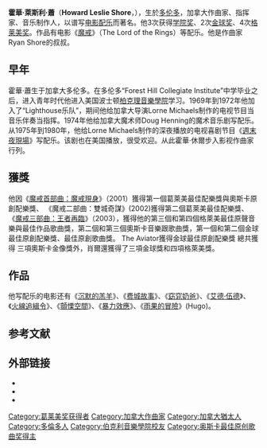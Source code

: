 {{Unreferenced|time=2021-01-24T06:44:18+00:00}}
{{noteTA
|T=zh-cn:霍华德·肖;zh-hk:侯活·梭爾;zh-tw:霍華·蕭;
|G1=Show
|G2=Movie
|1=zh-cn:霍华德;zh-hk:侯活;zh-tw:霍華;
|2=zh-cn:肖;zh-hk:梭爾;zh-tw:蕭;
}}
{{Infobox musical artist
| name = 霍華·蕭
| image = Howard Shore, Canadian Film Centre, 2013-1.jpg
| alt =
| caption = 攝於2013年5月
| image_size =
| background = non_performing_personnel
| birth_name = 霍華·萊斯利·蕭<br>Howard Leslie Shore
| alias =
| birth_date = {{Birth date and age|1946|10|18|mf=y}}
| birth_place = 加拿大[[安大略|安大略]][[多伦多|多伦多]]
| death_date =
| origin =
| instrument =
| occupation = 作曲、管弦樂演奏家、指揮、製作人
| genre = 古典樂、管弦樂、電影配樂
| years_active = 1978至今
| label =
| associated_acts =
| website = {{URL|http://www.howardshore.com/}}
}}

'''霍華·萊斯利·蕭'''（'''Howard Leslie Shore'''，{{bd|1946年|10月18日}}），生於[[多伦多|多伦多]]，加拿大作曲家、指挥家、音乐制作人，以谱写[[电影配乐|电影配乐]]而著名。他3次获得[[学院奖|学院奖]]、2次[[金球奖|金球奖]]、4次[[格莱美奖|格莱美奖]]。作品有电影《[[魔戒|魔戒]]》（The Lord of the Rings）等配乐。他是作曲家Ryan Shore的叔叔。

== 早年 ==
霍華·蕭生于加拿大多伦多。在多伦多“Forest Hill Collegiate Institute”中学毕业之后，进入青年时代他进入美国波士顿[[柏克理音樂學院|柏克理音樂學院]]学习。1969年到1972年他加入了“Lighthouse乐队”，期间他给加拿大导演Lorne Michaels制作的电视节目当音乐伴奏当指挥。1974年他给加拿大魔术师Doug Henning的魔术音乐剧写配乐。从1975年到1980年，他给Lorne Michaels制作的深夜播放的电视喜剧节目《[[週末夜現場|週末夜現場]]》写配乐。该剧也在美国播放，很受欢迎。从此霍華·休爾步入影视作曲家行列。

== 獲獎 ==
他因《[[魔戒首部曲：魔戒現身|魔戒首部曲：魔戒現身]]》（2001）獲得第一個葛萊美最佳配樂獎與奧斯卡原創配樂獎、
《魔戒二部曲：雙城奇謀》(2002)獲得第二個葛萊美最佳配樂獎、
《[[魔戒三部曲：王者再臨|魔戒三部曲：王者再臨]]》（2003），獲得他的第三個和第四個格萊美最佳原聲音樂與最佳作品歌曲獎，第二個和第三個奧斯卡音樂跟歌曲獎，第一個和第二個金球最佳原創配樂獎、最佳原創歌曲獎。
The Aviator獲得金球最佳原創配樂獎
總共獲得
三項奧斯卡金像獎外，肖爾還獲得了三項金球獎和四項格萊美獎。

== 作品 ==
他写配乐的电影还有《[[沉默的羔羊|沉默的羔羊]]》、《[[费城故事_(1993年)|费城故事]]》、《[[窈窕奶爸|窈窕奶爸]]》、《[[艾德·伍德_(电影)|艾德·伍德]]》、《[[火線追緝令|火線追緝令]]》、《[[顫慄空間|顫慄空間]]》、《[[暴力效應|暴力效應]]》、《[[雨果的冒險|雨果的冒險]]》(Hugo)。

== 参考文献 ==
<div class="references-small">
<references></references>
</div>

== 外部链接 ==
* {{Official website|http://www.howardshore.com/}}
* {{IMDb name|6290}}
* {{douban people|1027953}}

{{奧斯卡最佳原創音樂獎}}
{{金球奖最佳原创配乐奖}}
{{Authority control}}
{{DEFAULTSORT:Shore, Howard Leslie}}
[[Category:葛莱美奖获得者|Category:葛莱美奖获得者]]
[[Category:加拿大作曲家|Category:加拿大作曲家]]
[[Category:加拿大猶太人|Category:加拿大猶太人]]
[[Category:多倫多人|Category:多倫多人]]
[[Category:伯克利音樂學院校友|Category:伯克利音樂學院校友]]
[[Category:奥斯卡最佳原创歌曲奖得主|Category:奥斯卡最佳原创歌曲奖得主]]